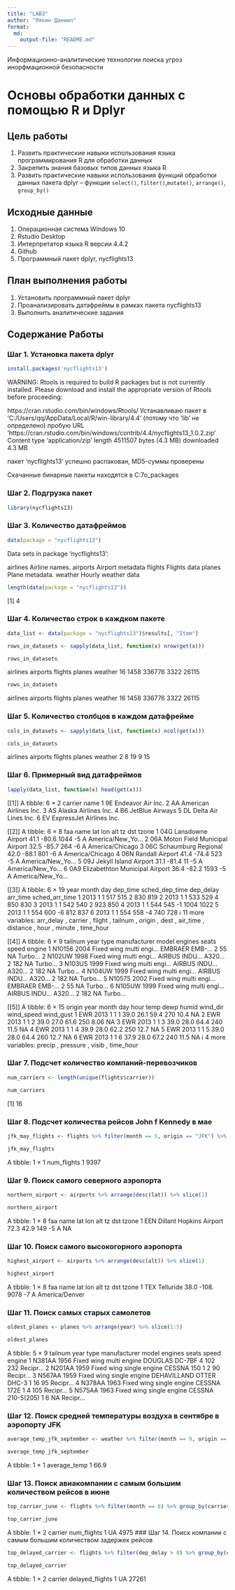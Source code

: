 ```yaml
---
title: "LAB3"
author: "Лякин Даниил"
format:
  md:
    output-file: "README.md"
---
```


Информационно-аналитические технологии поиска угроз инорфмационной безопасности

# Основы обработки данных с помощью R и Dplyr

## Цель работы

1.  Развить практические навыки использования языка программирования R для обработки данных
2.  Закрепить знания базовых типов данных языка R
3.  Развить практические навыки использования функций обработки данных пакета dplyr – функции `select()`, `filter()`,`mutate()`, `arrange()`, `group_by()`

## Исходные данные

1.  Операционная система Windows 10
2.  Rstudio Desktop
3.  Интерпретатор языка R версии 4.4.2
4.  Github
5.  Программный пакет dplyr, nycflights13

## План выполнения работы

1.  Установить программный пакет dplyr
2.  Проанализировать датафреймы в рамках пакета nycflights13
3.  Выполнить аналитические задания

## Содержание Работы

### Шаг 1. Установка пакета dplyr

``` r
install.packages('nycflights13')
```

WARNING: Rtools is required to build R packages but is not currently installed. Please download and install the appropriate version of Rtools before proceeding:

https://cran.rstudio.com/bin/windows/Rtools/ Устанавливаю пакет в ‘C:/Users/qq/AppData/Local/R/win-library/4.4’ (потому что ‘lib’ не определено) пробую URL 'https://cran.rstudio.com/bin/windows/contrib/4.4/nycflights13_1.0.2.zip' Content type 'application/zip' length 4511507 bytes (4.3 MB) downloaded 4.3 MB

пакет ‘nycflights13’ успешно распакован, MD5-суммы проверены

Скачанные бинарные пакеты находятся в C:\Users\qq\AppData\Local\Temp\RtmpUbMz7o\downloaded\_packages

### Шаг 2. Подгрузка пакет

``` r
library(nycflights13)
```

### Шаг 3. Количество датафреймов

``` r
data(package = "nycflights13")
```

Data sets in package ‘nycflights13’:

airlines Airline names. airports Airport metadata flights Flights data planes Plane metadata. weather Hourly weather data

``` r
length(data(package = "nycflights13"))
```

\[1\] 4

### Шаг 4. Количество строк в каждком пакете

``` r
data_list <- data(package = "nycflights13")$results[, "Item"]
```

``` r
rows_in_datasets <- sapply(data_list, function(x) nrow(get(x)))
```

``` r
rows_in_datasets
```

airlines airports flights planes weather 16 1458 336776 3322 26115

``` r
rows_in_datasets
```

airlines airports flights planes weather 16 1458 336776 3322 26115

### Шаг 5. Количество столбцов в каждом датафрейме

``` r
cols_in_datasets <- sapply(data_list, function(x) ncol(get(x)))
```

``` r
cols_in_datasets
```

airlines airports flights planes weather 2 8 19 9 15

### Шаг 6. Примерный вид датафреймов

``` r
lapply(data_list, function(x) head(get(x)))
```

\[\[1\]\] A tibble: 6 × 2 carrier name <chr> <chr> 1 9E Endeavor Air Inc. 2 AA American Airlines Inc. 3 AS Alaska Airlines Inc. 4 B6 JetBlue Airways 5 DL Delta Air Lines Inc. 6 EV ExpressJet Airlines Inc.

\[\[2\]\] A tibble: 6 × 8 faa name lat lon alt tz dst tzone <chr> <chr> <dbl> <dbl> <dbl> <dbl> <chr> <chr> 1 04G Lansdowne Airport 41.1 -80.6 1044 -5 A America/New_Yo… 2 06A Moton Field Municipal Airport 32.5 -85.7 264 -6 A America/Chicago 3 06C Schaumburg Regional 42.0 -88.1 801 -6 A America/Chicago 4 06N Randall Airport 41.4 -74.4 523 -5 A America/New_Yo… 5 09J Jekyll Island Airport 31.1 -81.4 11 -5 A America/New_Yo… 6 0A9 Elizabethton Municipal Airport 36.4 -82.2 1593 -5 A America/New_Yo…

\[\[3\]\] A tibble: 6 × 19 year month day dep_time sched_dep_time dep_delay arr_time sched_arr_time <int> <int> <int> <int> <int> <dbl> <int> <int> 1 2013 1 1 517 515 2 830 819 2 2013 1 1 533 529 4 850 830 3 2013 1 1 542 540 2 923 850 4 2013 1 1 544 545 -1 1004 1022 5 2013 1 1 554 600 -6 812 837 6 2013 1 1 554 558 -4 740 728 ℹ 11 more variables: arr_delay <dbl>, carrier <chr>, flight <int>, tailnum <chr>, origin <chr>, dest <chr>, air_time <dbl>, distance <dbl>, hour <dbl>, minute <dbl>, time_hour <dttm>

\[\[4\]\] A tibble: 6 × 9 tailnum year type manufacturer model engines seats speed engine <chr> <int> <chr> <chr> <chr> <int> <int> <int> <chr> 1 N10156 2004 Fixed wing multi engi… EMBRAER EMB-… 2 55 NA Turbo… 2 N102UW 1998 Fixed wing multi engi… AIRBUS INDU… A320… 2 182 NA Turbo… 3 N103US 1999 Fixed wing multi engi… AIRBUS INDU… A320… 2 182 NA Turbo… 4 N104UW 1999 Fixed wing multi engi… AIRBUS INDU… A320… 2 182 NA Turbo… 5 N10575 2002 Fixed wing multi engi… EMBRAER EMB-… 2 55 NA Turbo… 6 N105UW 1999 Fixed wing multi engi… AIRBUS INDU… A320… 2 182 NA Turbo…

\[\[5\]\] A tibble: 6 × 15 origin year month day hour temp dewp humid wind_dir wind_speed wind_gust <chr> <int> <int> <int> <int> <dbl> <dbl> <dbl> <dbl> <dbl> <dbl> 1 EWR 2013 1 1 1 39.0 26.1 59.4 270 10.4 NA 2 EWR 2013 1 1 2 39.0 27.0 61.6 250 8.06 NA 3 EWR 2013 1 1 3 39.0 28.0 64.4 240 11.5 NA 4 EWR 2013 1 1 4 39.9 28.0 62.2 250 12.7 NA 5 EWR 2013 1 1 5 39.0 28.0 64.4 260 12.7 NA 6 EWR 2013 1 1 6 37.9 28.0 67.2 240 11.5 NA ℹ 4 more variables: precip <dbl>, pressure <dbl>, visib <dbl>, time_hour <dttm>

### Шаг 7. Подсчет количество компаний-перевозчиков

``` r
num_carriers <- length(unique(flights$carrier))
```

``` r
num_carriers
```

\[1\] 16

### Шаг 8. Подсчет количества рейсов John f Kennedy в мае

``` r
jfk_may_flights <- flights %>% filter(month == 5, origin == "JFK") %>% summarise(num_flights = n())
```

``` r
jfk_may_flights
```

A tibble: 1 × 1 num_flights <int> 1 9397

### Шаг 9. Поиск самого северного аэропорта

``` r
northern_airport <- airports %>% arrange(desc(lat)) %>% slice(1)
```

``` r
northern_airport
```

A tibble: 1 × 8 faa name lat lon alt tz dst tzone <chr> <chr> <dbl> <dbl> <dbl> <dbl> <chr> <chr> 1 EEN Dillant Hopkins Airport 72.3 42.9 149 -5 A NA

### Шаг 10. Поиск самого высокогорного аэропорта

``` r
highest_airport <- airports %>% arrange(desc(alt)) %>% slice(1)
```

``` r
highest_airport
```

A tibble: 1 × 8 faa name lat lon alt tz dst tzone <chr> <chr> <dbl> <dbl> <dbl> <dbl> <chr> <chr> 1 TEX Telluride 38.0 -108. 9078 -7 A America/Denver

### Шаг 11. Поиск самых старых самолетов

``` r
oldest_planes <- planes %>% arrange(year) %>% slice(1:5)
```

``` r
oldest_planes
```

A tibble: 5 × 9 tailnum year type manufacturer model engines seats speed engine <chr> <int> <chr> <chr> <chr> <int> <int> <int> <chr> 1 N381AA 1956 Fixed wing multi engine DOUGLAS DC-7BF 4 102 232 Recipr… 2 N201AA 1959 Fixed wing single engine CESSNA 150 1 2 90 Recipr… 3 N567AA 1959 Fixed wing single engine DEHAVILLAND OTTER DHC-3 1 16 95 Recipr… 4 N378AA 1963 Fixed wing single engine CESSNA 172E 1 4 105 Recipr… 5 N575AA 1963 Fixed wing single engine CESSNA 210-5(205) 1 6 NA Recipr…

### Шаг 12. Поиск средней температуры воздуха в сентябре в аэропорту JFK

``` r
average_temp_jfk_september <- weather %>% filter(month == 9, origin == "JFK") %>% summarise(average_temp = mean(temp, na.rm = TRUE))
```

``` r
average_temp_jfk_september
```

A tibble: 1 × 1 average_temp <dbl> 1 66.9

### Шаг 13. Поиск авиакомпании с самым большим количеством рейсов в июне

``` r
top_carrier_june <- flights %>% filter(month == 6) %>% group_by(carrier) %>% summarise(num_flights = n()) %>% arrange(desc(num_flights)) %>% slice(1)
```

``` r
top_carrier_june
```

A tibble: 1 × 2 carrier num_flights <chr> <int> 1 UA 4975 \### Шаг 14. Поиск компании с самым большим количеством задержек рейсов

``` r
top_delayed_carrier <- flights %>% filter(dep_delay > 0) %>% group_by(carrier) %>% summarise(delayed_flights = n()) %>% arrange(desc(delayed_flights)) %>% slice(1)
```

``` r
top_delayed_carrier
```

A tibble: 1 × 2 carrier delayed_flights <chr> <int> 1 UA 27261
